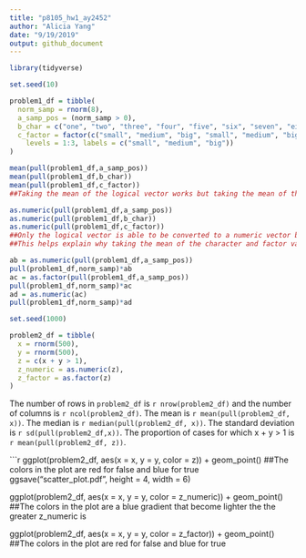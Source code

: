 ```yaml
---
title: "p8105_hw1_ay2452"
author: "Alicia Yang"
date: "9/19/2019"
output: github_document
---
```


```r
library(tidyverse)

set.seed(10) 

problem1_df = tibble(
  norm_samp = rnorm(8),
  a_samp_pos = (norm_samp > 0),
  b_char = c("one", "two", "three", "four", "five", "six", "seven", "eight"), 
  c_factor = factor(c("small", "medium", "big", "small", "medium", "big", "small", "medium" ), 
    levels = 1:3, labels = c("small", "medium", "big"))
)
```

```r
mean(pull(problem1_df,a_samp_pos))
mean(pull(problem1_df,b_char))
mean(pull(problem1_df,c_factor))
##Taking the mean of the logical vector works but taking the mean of the character and factor variables does not; the error says that the 'argument is not numeric or logical'
```

```r
as.numeric(pull(problem1_df,a_samp_pos))
as.numeric(pull(problem1_df,b_char))
as.numeric(pull(problem1_df,c_factor)) 
##Only the logical vector is able to be converted to a numeric vector because the other vectors do not consist of numbers. 
##This helps explain why taking the mean of the character and factor variables does not work since again, those vectors are not made of numbers.
```

```r
ab = as.numeric(pull(problem1_df,a_samp_pos))
pull(problem1_df,norm_samp)*ab
ac = as.factor(pull(problem1_df,a_samp_pos))
pull(problem1_df,norm_samp)*ac
ad = as.numeric(ac)
pull(problem1_df,norm_samp)*ad
```

```r
set.seed(1000)

problem2_df = tibble(
  x = rnorm(500),
  y = rnorm(500),
  z = c(x + y > 1),
  z_numeric = as.numeric(z),
  z_factor = as.factor(z)
)
```
The number of rows in `problem2_df` is `r nrow(problem2_df)` and the number of columns is `r ncol(problem2_df)`. The mean is `r mean(pull(problem2_df, x))`. The median is `r median(pull(problem2_df, x))`. The standard deviation is `r sd(pull(problem2_df,x))`. The proportion of cases for which x + y > 1 is `r mean(pull(problem2_df, z))`.

```r
ggplot(problem2_df, aes(x = x, y = y, color = z)) + 
  geom_point()
##The colors in the plot are red for false and blue for true
ggsave("scatter_plot.pdf", height = 4, width = 6)

ggplot(problem2_df, aes(x = x, y = y, color = z_numeric)) + 
  geom_point()
##The colors in the plot are a blue gradient that become lighter the the greater z_numeric is

ggplot(problem2_df, aes(x = x, y = y, color = z_factor)) + 
  geom_point()
##The colors in the plot are red for false and blue for true